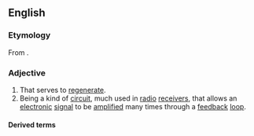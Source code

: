 ==English==

===Etymology===
From {{etyl|frm|en}} {{m|frm|régénératif}}.

===Adjective===
{{en-adj}}

# That serves to [[regenerate]].
# Being a kind of [[circuit]], much used in [[radio]] [[receiver]]s, that allows an [[electronic]] [[signal]] to be [[amplify|amplified]] many times through a [[feedback]] [[loop]].

====Derived terms====
{{der3|lang=en
|regeneratively
|regenerative medicine
|nonregenerative
|regenerative furnace
|regenerative thermal oxidizer
|superregenerative
|bioregenerative
|neuroregenerative
|unregenerative
|proregenerative
|macroregenerative
|cardioregenerative
|osteoregenerative
|vasoregenerative}}